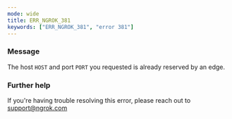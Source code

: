 ```yaml
---
mode: wide
title: ERR_NGROK_381
keywords: ["ERR_NGROK_381", "error 381"]
---
```


### Message

The host `HOST` and port `PORT` you requested is already reserved by an edge.

### Further help

If you're having trouble resolving this error, please reach out to [support@ngrok.com](mailto:support@ngrok.com?subject=Help%20with%20ERR_NGROK_381)
